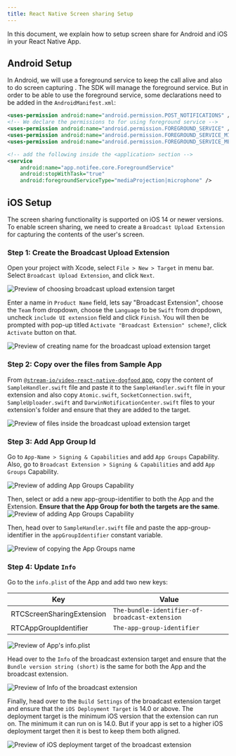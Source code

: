 ```yaml
---
title: React Native Screen sharing Setup
---
```


In this document, we explain how to setup screen share for Android and iOS in your React Native App.

## Android Setup

In Android, we will use a foreground service to keep the call alive and also to do screen capturing . The SDK will manage the foreground service. But in order to be able to use the foreground service, some declarations need to be added in the `AndroidManifest.xml`:

```xml title="AndroidManifest.xml"
<uses-permission android:name="android.permission.POST_NOTIFICATIONS" />
<!-- We declare the permissions to for using foreground service -->
<uses-permission android:name="android.permission.FOREGROUND_SERVICE" />
<uses-permission android:name="android.permission.FOREGROUND_SERVICE_MICROPHONE" />
<uses-permission android:name="android.permission.FOREGROUND_SERVICE_MEDIA_PROJECTION" />

<!-- add the following inside the <application> section -->
<service
    android:name="app.notifee.core.ForegroundService"
    android:stopWithTask="true"
    android:foregroundServiceType="mediaProjection|microphone" />
```

## iOS Setup

The screen sharing functionality is supported on iOS 14 or newer versions. To enable screen sharing, we need to create a `Broadcast Upload Extension` for capturing the contents of the user's screen.

### Step 1: Create the Broadcast Upload Extension

Open your project with Xcode, select `File > New > Target` in menu bar. Select `Broadcast Upload Extension`, and click `Next`.

![Preview of choosing broadcast upload extension target](../../../assets/06-advanced/08-screensharing/ios-choose-broadcast-target.png)

<!-- vale off -->
Enter a name in `Product Name` field, lets say "Broadcast Extension", choose the `Team` from dropdown, choose the `Language` to be `Swift` from dropdown, uncheck `include UI extension` field and click `Finish`. You will then be prompted with pop-up titled `Activate "Broadcast Extension" scheme?`, click `Activate` button on that.
<!-- vale on -->

![Preview of creating name for the broadcast upload extension target](../../../assets/06-advanced/08-screensharing/ios-create-name.png)

### Step 2: Copy over the files from Sample App

From [`@stream-io/video-react-native-dogfood` app](https://github.com/GetStream/stream-video-js/tree/main/sample-apps/react-native/dogfood/ios/Broadcast%20Extension/), copy the content of `SampleHandler.swift` file and paste it to the `SampleHandler.swift` file in your extension and also copy `Atomic.swift`, `SocketConnection.swift`, `SampleUploader.swift` and `DarwinNotificationCenter.swift` files to your extension's folder and ensure that they are added to the target.

![Preview of files inside the broadcast upload extension target](../../../assets/06-advanced/08-screensharing/ios-copy-files.png)

### Step 3: Add App Group Id

Go to `App-Name > Signing & Capabilities` and add `App Groups` Capability. Also, go to `Broadcast Extension > Signing & Capabilities` and add `App Groups` Capability.

![Preview of adding App Groups Capability](../../../assets/06-advanced/08-screensharing/ios-add-capability.png)

Then, select or add a new app-group-identifier to both the App and the Extension. **Ensure that the App Group for both the targets are the same**.
![Preview of adding App Groups Capability](../../../assets/06-advanced/08-screensharing/ios-add-app-group-name.png)

Then, head over to `SampleHandler.swift` file and paste the app-group-identifier in the `appGroupIdentifier` constant variable.

![Preview of copying the App Groups name](../../../assets/06-advanced/08-screensharing/ios-copy-app-group-to-file.png)

### Step 4: Update `Info`

Go to the `info.plist` of the App and add two new keys:

| Key                       |      Value                                      | 
|---------------------------|-------------------------------------------------|
| RTCScreenSharingExtension |  `The-bundle-identifier-of-broadcast-extension` | 
| RTCAppGroupIdentifier     |  `The-app-group-identifier`                     |

![Preview of App's `info.plist`](../../../assets/06-advanced/08-screensharing/ios-app-info.png)

Head over to the `Info` of the broadcast extension target and ensure that the `Bundle version string (short)` is the same for both the App and the broadcast extension.

![Preview of Info of the broadcast extension](../../../assets/06-advanced/08-screensharing/ios-bundle-version.png)

Finally, head over to the `Build Settings` of the broadcast extension target and ensure that the `iOS Deployment Target` is 14.0 or above. The deployment target is the minimum iOS version that the extension can run on. The minimum it can run on is 14.0. But if your app is set to a higher iOS deployment target then it is best to keep them both aligned.

![Preview of iOS deployment target of the broadcast extension](../../../assets/06-advanced/08-screensharing/ios-deployment-target.png)